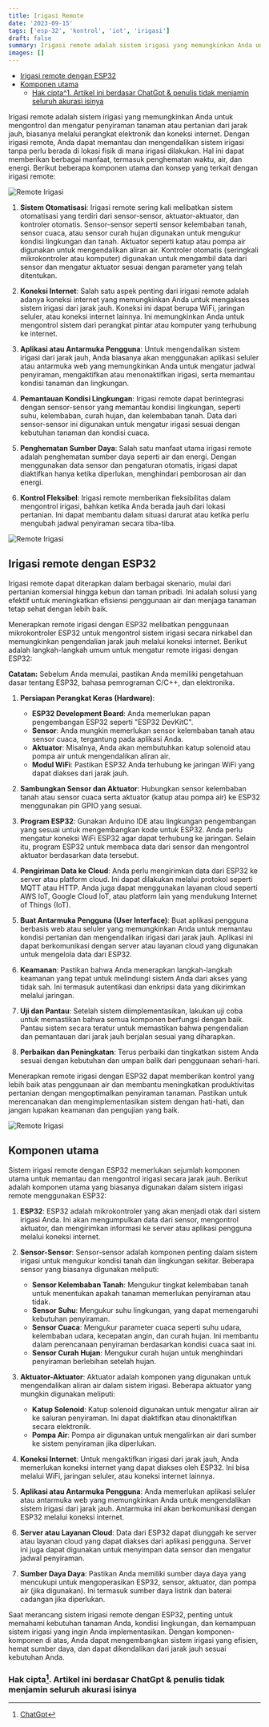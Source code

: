```yaml
---
title: Irigasi Remote
date: '2023-09-15'
tags: ['esp-32', 'kontrol', 'iot', 'irigasi']
draft: false
summary: Irigasi remote adalah sistem irigasi yang memungkinkan Anda untuk mengontrol dan mengatur penyiraman tanaman atau pertanian dari jarak jauh, biasanya melalui perangkat elektronik dan koneksi internet.
images: []
---
```


- [Irigasi remote dengan ESP32](#irigasi-remote-dengan-esp32)
- [Komponen utama](#komponen-utama)
  - [Hak cipta^1. Artikel ini berdasar ChatGpt \& penulis tidak menjamin seluruh akurasi isinya](#hak-cipta1-artikel-ini-berdasar-chatgpt--penulis-tidak-menjamin-seluruh-akurasi-isinya)

Irigasi remote adalah sistem irigasi yang memungkinkan Anda untuk mengontrol dan mengatur penyiraman tanaman atau pertanian dari jarak jauh, biasanya melalui perangkat elektronik dan koneksi internet. Dengan irigasi remote, Anda dapat memantau dan mengendalikan sistem irigasi tanpa perlu berada di lokasi fisik di mana irigasi dilakukan. Hal ini dapat memberikan berbagai manfaat, termasuk penghematan waktu, air, dan energi. Berikut beberapa komponen utama dan konsep yang terkait dengan irigasi remote:

![Remote Irigasi](/static/images/kontrol/remote-irigasi.jpg)

1. **Sistem Otomatisasi**: Irigasi remote sering kali melibatkan sistem otomatisasi yang terdiri dari sensor-sensor, aktuator-aktuator, dan kontroler otomatis. Sensor-sensor seperti sensor kelembaban tanah, sensor cuaca, atau sensor curah hujan digunakan untuk mengukur kondisi lingkungan dan tanah. Aktuator seperti katup atau pompa air digunakan untuk mengendalikan aliran air. Kontroler otomatis (seringkali mikrokontroler atau komputer) digunakan untuk mengambil data dari sensor dan mengatur aktuator sesuai dengan parameter yang telah ditentukan.

2. **Koneksi Internet**: Salah satu aspek penting dari irigasi remote adalah adanya koneksi internet yang memungkinkan Anda untuk mengakses sistem irigasi dari jarak jauh. Koneksi ini dapat berupa WiFi, jaringan seluler, atau koneksi internet lainnya. Ini memungkinkan Anda untuk mengontrol sistem dari perangkat pintar atau komputer yang terhubung ke internet.

3. **Aplikasi atau Antarmuka Pengguna**: Untuk mengendalikan sistem irigasi dari jarak jauh, Anda biasanya akan menggunakan aplikasi seluler atau antarmuka web yang memungkinkan Anda untuk mengatur jadwal penyiraman, mengaktifkan atau menonaktifkan irigasi, serta memantau kondisi tanaman dan lingkungan.

4. **Pemantauan Kondisi Lingkungan**: Irigasi remote dapat berintegrasi dengan sensor-sensor yang memantau kondisi lingkungan, seperti suhu, kelembaban, curah hujan, dan kelembaban tanah. Data dari sensor-sensor ini digunakan untuk mengatur irigasi sesuai dengan kebutuhan tanaman dan kondisi cuaca.

5. **Penghematan Sumber Daya**: Salah satu manfaat utama irigasi remote adalah penghematan sumber daya seperti air dan energi. Dengan menggunakan data sensor dan pengaturan otomatis, irigasi dapat diaktifkan hanya ketika diperlukan, menghindari pemborosan air dan energi.

6. **Kontrol Fleksibel**: Irigasi remote memberikan fleksibilitas dalam mengontrol irigasi, bahkan ketika Anda berada jauh dari lokasi pertanian. Ini dapat membantu dalam situasi darurat atau ketika perlu mengubah jadwal penyiraman secara tiba-tiba.

![Remote Irigasi](/static/images/kontrol/remote-irigasi1.jpg)

## Irigasi remote dengan ESP32

Irigasi remote dapat diterapkan dalam berbagai skenario, mulai dari pertanian komersial hingga kebun dan taman pribadi. Ini adalah solusi yang efektif untuk meningkatkan efisiensi penggunaan air dan menjaga tanaman tetap sehat dengan lebih baik.

Menerapkan remote irigasi dengan ESP32 melibatkan penggunaan mikrokontroler ESP32 untuk mengontrol sistem irigasi secara nirkabel dan memungkinkan pengendalian jarak jauh melalui koneksi internet. Berikut adalah langkah-langkah umum untuk mengatur remote irigasi dengan ESP32:

**Catatan:** Sebelum Anda memulai, pastikan Anda memiliki pengetahuan dasar tentang ESP32, bahasa pemrograman C/C++, dan elektronika.

1. **Persiapan Perangkat Keras (Hardware)**:

   - **ESP32 Development Board**: Anda memerlukan papan pengembangan ESP32 seperti "ESP32 DevKitC".
   - **Sensor**: Anda mungkin memerlukan sensor kelembaban tanah atau sensor cuaca, tergantung pada aplikasi Anda.
   - **Aktuator**: Misalnya, Anda akan membutuhkan katup solenoid atau pompa air untuk mengendalikan aliran air.
   - **Modul WiFi**: Pastikan ESP32 Anda terhubung ke jaringan WiFi yang dapat diakses dari jarak jauh.

2. **Sambungkan Sensor dan Aktuator**: Hubungkan sensor kelembaban tanah atau sensor cuaca serta aktuator (katup atau pompa air) ke ESP32 menggunakan pin GPIO yang sesuai.

3. **Program ESP32**: Gunakan Arduino IDE atau lingkungan pengembangan yang sesuai untuk mengembangkan kode untuk ESP32. Anda perlu mengatur koneksi WiFi ESP32 agar dapat terhubung ke jaringan. Selain itu, program ESP32 untuk membaca data dari sensor dan mengontrol aktuator berdasarkan data tersebut.

4. **Pengiriman Data ke Cloud**: Anda perlu mengirimkan data dari ESP32 ke server atau platform cloud. Ini dapat dilakukan melalui protokol seperti MQTT atau HTTP. Anda juga dapat menggunakan layanan cloud seperti AWS IoT, Google Cloud IoT, atau platform lain yang mendukung Internet of Things (IoT).

5. **Buat Antarmuka Pengguna (User Interface)**: Buat aplikasi pengguna berbasis web atau seluler yang memungkinkan Anda untuk memantau kondisi pertanian dan mengendalikan irigasi dari jarak jauh. Aplikasi ini dapat berkomunikasi dengan server atau layanan cloud yang digunakan untuk mengelola data dari ESP32.

6. **Keamanan**: Pastikan bahwa Anda menerapkan langkah-langkah keamanan yang tepat untuk melindungi sistem Anda dari akses yang tidak sah. Ini termasuk autentikasi dan enkripsi data yang dikirimkan melalui jaringan.

7. **Uji dan Pantau**: Setelah sistem diimplementasikan, lakukan uji coba untuk memastikan bahwa semua komponen berfungsi dengan baik. Pantau sistem secara teratur untuk memastikan bahwa pengendalian dan pemantauan dari jarak jauh berjalan sesuai yang diharapkan.

8. **Perbaikan dan Peningkatan**: Terus perbaiki dan tingkatkan sistem Anda sesuai dengan kebutuhan dan umpan balik dari penggunaan sehari-hari.

Menerapkan remote irigasi dengan ESP32 dapat memberikan kontrol yang lebih baik atas penggunaan air dan membantu meningkatkan produktivitas pertanian dengan mengoptimalkan penyiraman tanaman. Pastikan untuk merencanakan dan mengimplementasikan sistem dengan hati-hati, dan jangan lupakan keamanan dan pengujian yang baik.

![Remote Irigasi](/static/images/kontrol/remote-irigasi2.jpg)

## Komponen utama

Sistem irigasi remote dengan ESP32 memerlukan sejumlah komponen utama untuk memantau dan mengontrol irigasi secara jarak jauh. Berikut adalah komponen utama yang biasanya digunakan dalam sistem irigasi remote menggunakan ESP32:

1. **ESP32**: ESP32 adalah mikrokontroler yang akan menjadi otak dari sistem irigasi Anda. Ini akan mengumpulkan data dari sensor, mengontrol aktuator, dan mengirimkan informasi ke server atau aplikasi pengguna melalui koneksi internet.

2. **Sensor-Sensor**: Sensor-sensor adalah komponen penting dalam sistem irigasi untuk mengukur kondisi tanah dan lingkungan sekitar. Beberapa sensor yang biasanya digunakan meliputi:

   - **Sensor Kelembaban Tanah**: Mengukur tingkat kelembaban tanah untuk menentukan apakah tanaman memerlukan penyiraman atau tidak.
   - **Sensor Suhu**: Mengukur suhu lingkungan, yang dapat memengaruhi kebutuhan penyiraman.
   - **Sensor Cuaca**: Mengukur parameter cuaca seperti suhu udara, kelembaban udara, kecepatan angin, dan curah hujan. Ini membantu dalam perencanaan penyiraman berdasarkan kondisi cuaca saat ini.
   - **Sensor Curah Hujan**: Mengukur curah hujan untuk menghindari penyiraman berlebihan setelah hujan.

3. **Aktuator-Aktuator**: Aktuator adalah komponen yang digunakan untuk mengendalikan aliran air dalam sistem irigasi. Beberapa aktuator yang mungkin digunakan meliputi:

   - **Katup Solenoid**: Katup solenoid digunakan untuk mengatur aliran air ke saluran penyiraman. Ini dapat diaktifkan atau dinonaktifkan secara elektronik.
   - **Pompa Air**: Pompa air digunakan untuk mengalirkan air dari sumber ke sistem penyiraman jika diperlukan.

4. **Koneksi Internet**: Untuk mengaktifkan irigasi dari jarak jauh, Anda memerlukan koneksi internet yang dapat diakses oleh ESP32. Ini bisa melalui WiFi, jaringan seluler, atau koneksi internet lainnya.

5. **Aplikasi atau Antarmuka Pengguna**: Anda memerlukan aplikasi seluler atau antarmuka web yang memungkinkan Anda untuk mengendalikan sistem irigasi dari jarak jauh. Antarmuka ini akan berkomunikasi dengan ESP32 melalui koneksi internet.

6. **Server atau Layanan Cloud**: Data dari ESP32 dapat diunggah ke server atau layanan cloud yang dapat diakses dari aplikasi pengguna. Server ini juga dapat digunakan untuk menyimpan data sensor dan mengatur jadwal penyiraman.

7. **Sumber Daya Daya**: Pastikan Anda memiliki sumber daya daya yang mencukupi untuk mengoperasikan ESP32, sensor, aktuator, dan pompa air (jika digunakan). Ini termasuk sumber daya listrik dan baterai cadangan jika diperlukan.

Saat merancang sistem irigasi remote dengan ESP32, penting untuk memahami kebutuhan tanaman Anda, kondisi lingkungan, dan kemampuan sistem irigasi yang ingin Anda implementasikan. Dengan komponen-komponen di atas, Anda dapat mengembangkan sistem irigasi yang efisien, hemat sumber daya, dan dapat dikendalikan dari jarak jauh sesuai kebutuhan Anda.

### Hak cipta[^1]. Artikel ini berdasar ChatGpt & penulis tidak menjamin seluruh akurasi isinya

[^1]: [ChatGpt](https://chat.openai.com)
